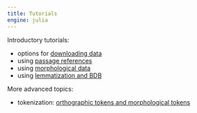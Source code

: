 ```yaml
---
title: Tutorials
engine: julia
---
```




Introductory tutorials:

- options for [downloading data](./downloads/)
- using [passage references](./passages/)
- using [morphological data](./morphforms/)
- using [lemmatization and BDB](./bdb/)


More advanced topics:

- tokenization: [orthographic tokens and morphological tokens](./otoken-mtoken/)